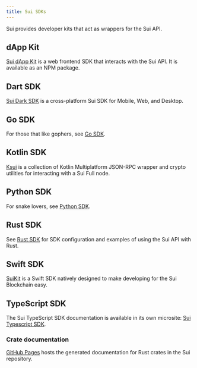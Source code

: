 ```yaml
---
title: Sui SDKs
---
```


Sui provides developer kits that act as wrappers for the Sui API.

## dApp Kit

[Sui dApp Kit](https://sdk.mystenlabs.com/dapp-kit) is a web frontend SDK that interacts with the Sui API. It is available as an NPM package.

## Dart SDK

[Sui Dark SDK](https://github.com/mofalabs/sui) is a cross-platform Sui SDK for Mobile, Web, and Desktop.

## Go SDK

For those that like gophers, see [Go SDK](https://github.com/block-vision/sui-go-sdk).

## Kotlin SDK

[Ksui](https://github.com/mcxross/ksui) is a collection of Kotlin Multiplatform JSON-RPC wrapper and crypto utilities for interacting with a Sui Full node.

## Python SDK

For snake lovers, see [Python SDK](https://github.com/FrankC01/pysui).

## Rust SDK

See [Rust SDK](./rust-sdk.mdx) for SDK configuration and examples of using the Sui API with Rust.

## Swift SDK

[SuiKit](https://github.com/opendive/suikit) is a Swift SDK natively designed to make developing for the Sui Blockchain easy.

## TypeScript SDK

The Sui TypeScript SDK documentation is available in its own microsite: [Sui Typescript SDK](https://sdk.mystenlabs.com/typescript).


### Crate documentation

[GitHub Pages](https://mystenlabs.github.io/sui/sui_sdk/index.html) hosts the generated documentation for Rust crates in the Sui repository.
